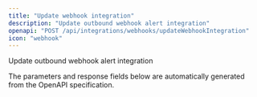 ```yaml
---
title: "Update webhook integration"
description: "Update outbound webhook alert integration"
openapi: "POST /api/integrations/webhooks/updateWebhookIntegration"
icon: "webhook"
---
```


Update outbound webhook alert integration

<Note>
The parameters and response fields below are automatically generated from the OpenAPI specification.
</Note>
